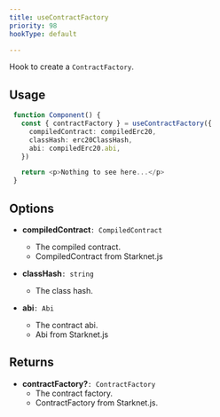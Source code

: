 ```yaml
---
title: useContractFactory
priority: 98
hookType: default

---
```


Hook to create a `ContractFactory`.

## Usage

```ts
 function Component() {
   const { contractFactory } = useContractFactory({
     compiledContract: compiledErc20,
     classHash: erc20ClassHash,
     abi: compiledErc20.abi,
   })

   return <p>Nothing to see here...</p>
 }
```

## Options

 * __compiledContract__`: CompiledContract`
    - The compiled contract.
    - CompiledContract from Starknet.js

 * __classHash__`: string`
    - The class hash.

 * __abi__`: Abi`
    - The contract abi.
    - Abi from Starknet.js

## Returns

 * __contractFactory?__`: ContractFactory`
    - The contract factory.
    - ContractFactory from Starknet.js.
